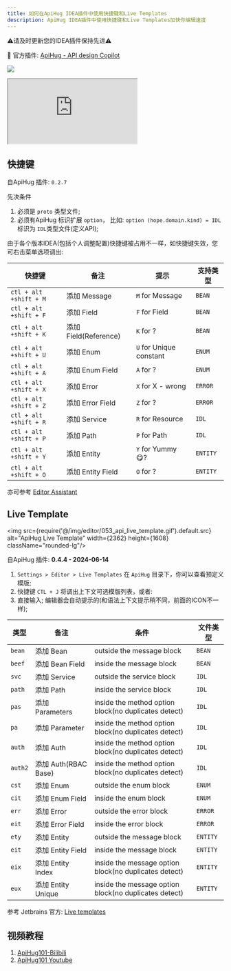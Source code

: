 ```yaml
---
title: 如何在ApiHug IDEA插件中使用快捷键和Live Templates
description: ApiHug IDEA插件中使用快捷键和Live Templates加快你编辑速度
---
```


⚠️请及时更新您的IDEA插件保持先进⚠️

💝 官方插件: [ApiHug - API design Copilot](https://plugins.jetbrains.com/plugin/23534-apihug--api-design-copilot)

<a target="_blank" href="https://search.maven.org/artifact/com.apihug/it-bom"><img
  src="https://img.shields.io/maven-central/v/com.apihug/it-bom.svg?label=Maven%20Central"/></a>


<div>
  <iframe
    src="https://plugins.jetbrains.com/embeddable/install/23534"
    border="0"
    height={'48px'}
    allow="accelerometer; autoplay; clipboard-write; encrypted-media; gyroscope; picture-in-picture"
    allowFullScreen
  ></iframe>
</div>


## 快捷键

自ApiHug 插件: `0.2.7`

先决条件
1. 必须是 `proto` 类型文件;
2. 必须有ApiHug 标识扩展 `option`， 比如: `option (hope.domain.kind) = IDL` 标识为 `IDL`类型文件(定义API);

由于各个版本IDEA(包括个人调整配置)快捷键被占用不一样，如快捷键失效，您可右击菜单选项调出:

| 快捷键                    | 备注                  | 提示                      | 支持类型     |
|------------------------|---------------------|-------------------------|----------|
| `ctl + alt +shift + M` | 添加 Message          | `M` for Message         | `BEAN`   |
| `ctl + alt +shift + F` | 添加 Field            | `F` for Field           | `BEAN`   |
| `ctl + alt +shift + K` | 添加 Field(Reference) | `K` for ?               | `BEAN`   |
| `ctl + alt +shift + U` | 添加 Enum             | `U` for Unique constant | `ENUM`   |
| `ctl + alt +shift + A` | 添加 Enum Field       | `A` for ?               | `ENUM`   |
| `ctl + alt +shift + X` | 添加 Error            | `X` for X - wrong       | `ERROR`  |
| `ctl + alt +shift + Z` | 添加 Error Field      | `Z` for ?               | `ERROR`  |
| `ctl + alt +shift + R` | 添加 Service          | `R` for Resource        | `IDL`    |
| `ctl + alt +shift + P` | 添加 Path             | `P` for Path            | `IDL`    |
| `ctl + alt +shift + Y` | 添加 Entity           | `Y` for Yummy 😋?       | `ENTITY` |
| `ctl + alt +shift + O` | 添加 Entity Field     | `O` for ?               | `ENTITY` |

亦可参考 [Editor Assistant](/zhCN-docs/idea/015-editor)

## Live Template

<img src={require('@/img/editor/053_api_live_template.gif').default.src} alt="ApiHug Live Template" width={2362} height={1608}
     className="rounded-lg"/>

自ApiHug 插件: **0.4.4 -  2024-06-14**

1.  `Settings > Editor > Live Templates` 在 `ApiHug` 目录下，你可以查看预定义模版;
2.  快捷键 `CTL + J` 将调出上下文可选模版列表，或者:
3.  直接输入; 编辑器会自动提示的(和语法上下文提示稍不同，前面的ICON不一样);

| 类型      | 备注                 | 条件                                                    | 文件类型     |
|---------|--------------------|-------------------------------------------------------|----------|
| `bean`  | 添加 Bean            | outside the message block                             | `BEAN`   |
| `beef`  | 添加 Bean Field      | inside the message block                              | `BEAN`   |
| `svc`   | 添加 Service         | outside the service block                             | `IDL`    |
| `path`  | 添加 Path            | inside the service block                              | `IDL`    |
| `pas`   | 添加 Parameters      | inside the method option block(no duplicates detect)  | `IDL`    |
| `pa`    | 添加 Parameter       | inside the method option block(no duplicates detect)  | `IDL`    |
| `auth`  | 添加 Auth            | inside the method option block(no duplicates detect)  | `IDL`    |
| `auth2` | 添加 Auth(RBAC Base) | inside the method option block(no duplicates detect)  | `IDL`    |
| `cst`   | 添加 Enum            | outside the enum block                                | `ENUM`   |
| `cit`   | 添加 Enum Field      | inside the enum block                                 | `ENUM`   |
| `err`   | 添加 Error           | outside the error block                               | `ERROR`  |
| `eit`   | 添加 Error Field     | inside the error block                                | `ERROR`  |
| `ety`   | 添加 Entity          | outside the message block                             | `ENTITY` |
| `eit`   | 添加 Entity Field    | inside the message block                              | `ENTITY` |
| `eix`   | 添加 Entity Index    | inside the message option block(no duplicates detect) | `ENTITY` |
| `eux`   | 添加 Entity Unique   | inside the message option block(no duplicates detect) | `ENTITY` |

参考 Jetbrains 官方: [Live templates](https://www.jetbrains.com/help/idea/using-live-templates.html)



## 视频教程

1. [ApiHug101-Bilibili](https://space.bilibili.com/666522636)
2. [ApiHug101 Youtube](https://youtube.com/@ApiHug?si=C1yw0poHA01zbmyj)

